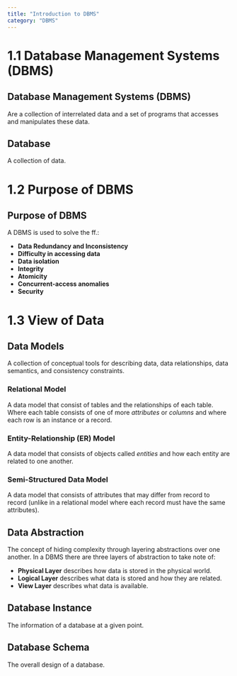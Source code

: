 ```yaml
---
title: "Introduction to DBMS"
category: "DBMS"
---
```


# 1.1 Database Management Systems (DBMS)

## Database Management Systems (DBMS)
Are a collection of interrelated data and a set of programs that accesses 
and manipulates these data.

## Database
A collection of data.

# 1.2 Purpose of DBMS

## Purpose of DBMS
A DBMS is used to solve the ff.:
- **Data Redundancy and Inconsistency**
- **Difficulty in accessing data**
- **Data isolation**
- **Integrity**
- **Atomicity**
- **Concurrent-access anomalies**
- **Security**

# 1.3 View of Data

## Data Models
A collection of conceptual tools for describing data, data relationships, 
data semantics, and consistency constraints.

### Relational Model
A data model that consist of tables and the relationships of each table. 
Where each table consists of one of more *attributes* or *columns* and 
where each row is an instance or a record.

### Entity-Relationship (ER) Model
A data model that consists of objects called *entities* and how each entity 
are related to one another.

### Semi-Structured Data Model
A data model that consists of attributes that may differ from record to record
(unlike in a relational model where each record must have the same attributes).

## Data Abstraction
The concept of hiding complexity through layering abstractions over one 
another. In a DBMS there are three layers of abstraction to take note of:

- **Physical Layer** describes how data is stored in the physical world.
- **Logical Layer** describes what data is stored and how they are related.
- **View Layer** describes what data is available.

## Database Instance
The information of a database at a given point.

## Database Schema
The overall design of a database.